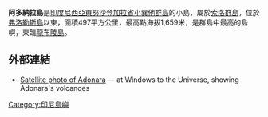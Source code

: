 {{Infobox islands
| name             = 阿多納拉島
| image name       = Adonara Island - STS008.jpg
| image caption    = 阿多納拉島的衛星圖片
| image size       = 
| locator map      = Nusa Tenggara Timur.png
| native name      = 
| native name link = 
| nickname         =
| location         = [[小巽他群島|小巽他群島]]
| coordinates      = 
| archipelago      = [[索洛群島|索洛群島]]
| total islands    = 
| major islands    = 
| area km2         = 
| highest mount    = 
| elevation m      = 1659
| country          = {{INA}}
| country admin divisions title     = 省
| country admin divisions           = [[東努沙登加拉省|東努沙登加拉省]]
| country admin divisions title 1   = 
| country admin divisions 1         = 
| country admin divisions title 2   = 
| country admin divisions 2         = 
| country capital city              = 
| country largest city              = 
| country largest city population   = 
| country leader title              = 
| country leader name               = 
| population       = 
| population as of = 
| density km2      = 
| ethnic groups    = 
}}

'''阿多納拉島'''是[[印度尼西亞|印度尼西亞]][[東努沙登加拉省|東努沙登加拉省]][[小巽他群島|小巽他群島]]的小島，屬於[[索洛群島|索洛群島]]，位於[[弗洛勒斯島|弗洛勒斯島]]以東，面積497平方公里，最高點海拔1,659米，是群島中最高的島嶼，東臨[[龍布陵島|龍布陵島]]。

==外部連結==
*[https://web.archive.org/web/20091218203756/http://www.windows.ucar.edu/tour/link=/earth/images/Adonara_Island_Indones_image.html Satellite photo of Adonara] — at Windows to the Universe, showing Adonara's volcanoes

{{coord|8|15|S|123|09|E|display=title|region:ID_type:isle_source:dewiki}}

[[Category:印尼島嶼|Category:印尼島嶼]]

{{Indonesia-stub}}